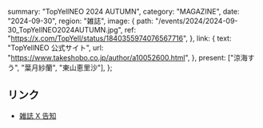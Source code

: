   summary: "TopYellNEO 2024 AUTUMN",
  category: "MAGAZINE",
  date: "2024-09-30",
  region: "雑誌",
  image: {
    path: "/events/2024/2024-09-30_TopYellNEO2024AUTUMN.jpg",
    ref: "https://x.com/TopYell/status/1840355974076567716",
  },
  link: {
    text: "TopYellNEO 公式サイト",
    url: "https://www.takeshobo.co.jp/author/a10052600.html",
  },
  present: ["涼海すう", "葉月紗蘭", "東山恵里沙"],
};

## リンク

- [雑誌 X 告知](https://x.com/TopYell/status/1840355974076567716)
